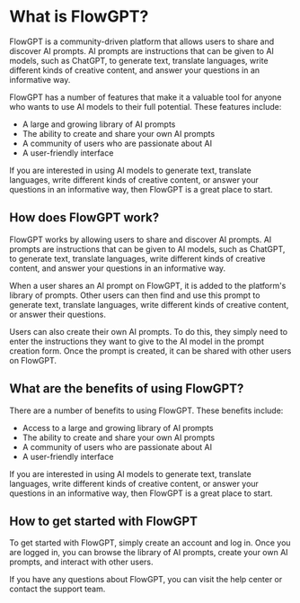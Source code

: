 # What is FlowGPT?

FlowGPT is a community-driven platform that allows users to share and discover AI prompts. AI prompts are instructions that can be given to AI models, such as ChatGPT, to generate text, translate languages, write different kinds of creative content, and answer your questions in an informative way.

FlowGPT has a number of features that make it a valuable tool for anyone who wants to use AI models to their full potential. These features include:

- A large and growing library of AI prompts
- The ability to create and share your own AI prompts
- A community of users who are passionate about AI
- A user-friendly interface

If you are interested in using AI models to generate text, translate languages, write different kinds of creative content, or answer your questions in an informative way, then FlowGPT is a great place to start.

## How does FlowGPT work?

FlowGPT works by allowing users to share and discover AI prompts. AI prompts are instructions that can be given to AI models, such as ChatGPT, to generate text, translate languages, write different kinds of creative content, and answer your questions in an informative way.

When a user shares an AI prompt on FlowGPT, it is added to the platform's library of prompts. Other users can then find and use this prompt to generate text, translate languages, write different kinds of creative content, or answer their questions.

Users can also create their own AI prompts. To do this, they simply need to enter the instructions they want to give to the AI model in the prompt creation form. Once the prompt is created, it can be shared with other users on FlowGPT.

## What are the benefits of using FlowGPT?

There are a number of benefits to using FlowGPT. These benefits include:

- Access to a large and growing library of AI prompts
- The ability to create and share your own AI prompts
- A community of users who are passionate about AI
- A user-friendly interface

If you are interested in using AI models to generate text, translate languages, write different kinds of creative content, or answer your questions in an informative way, then FlowGPT is a great place to start.

## How to get started with FlowGPT

To get started with FlowGPT, simply create an account and log in. Once you are logged in, you can browse the library of AI prompts, create your own AI prompts, and interact with other users.

If you have any questions about FlowGPT, you can visit the help center or contact the support team.
